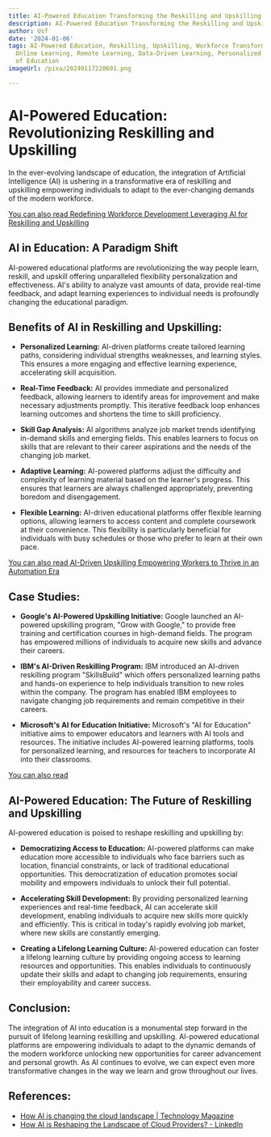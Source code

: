 ```yaml
---
title: AI-Powered Education Transforming the Reskilling and Upskilling Landscape
description: AI-Powered Education Transforming the Reskilling and Upskilling Landscape
author: Usf
date: '2024-01-06'
tags: AI-Powered Education, Reskilling, Upskilling, Workforce Transformation, E-Learning,
  Online Learning, Remote Learning, Data-Driven Learning, Personalized Learning, Future
  of Education
imageUrl: /pixa/20240117220601.png

---
```

# AI-Powered Education: Revolutionizing Reskilling and Upskilling

In the ever-evolving landscape of education, the integration of Artificial Intelligence  (AI) is ushering  in a transformative era of reskilling and upskilling empowering individuals to  adapt to the ever-changing demands of the modern workforce.

[You can  also read Redefining Workforce Development Leveraging AI  for Reskilling and Upskilling](Redefining%20Workforce%20Development%20Leveraging%20AI%20for%20Reskilling%20and%20Upskilling)


## AI in Education: A Paradigm Shift

AI-powered educational platforms are  revolutionizing the  way people learn, reskill, and upskill offering unparalleled flexibility  personalization and effectiveness. AI's ability to analyze vast amounts of data, provide real-time feedback, and adapt learning  experiences to individual needs is profoundly changing the educational  paradigm.

## Benefits of AI in Reskilling  and Upskilling:

* **Personalized Learning:** AI-driven platforms create tailored  learning paths, considering individual  strengths weaknesses, and learning styles. This ensures a more engaging and effective  learning experience, accelerating skill acquisition.


* **Real-Time Feedback:** AI provides immediate and personalized  feedback, allowing  learners to identify areas for improvement and make necessary adjustments promptly.  This iterative feedback loop enhances learning outcomes and shortens the time to skill proficiency.


* **Skill  Gap  Analysis:**  AI  algorithms analyze job  market trends  identifying in-demand skills and  emerging fields. This enables learners to focus on skills that are  relevant to their career aspirations and the needs of the changing job market.


* **Adaptive Learning:** AI-powered platforms adjust the difficulty and complexity  of learning material based on the learner's progress. This ensures  that learners are always challenged appropriately, preventing  boredom and disengagement.


* **Flexible Learning:** AI-driven educational platforms offer flexible learning options, allowing  learners to access content and complete coursework at their convenience.  This flexibility is particularly beneficial for individuals with  busy schedules or those who prefer to learn at their own pace.

[You can  also read AI-Driven Upskilling Empowering Workers to  Thrive  in  an Automation Era](AI-Driven%20Upskilling%20Empowering%20Workers%20to%20Thrive%20in%20an%20Automation%20Era)


## Case Studies:

* **Google's AI-Powered Upskilling Initiative:** Google launched an AI-powered upskilling program, "Grow with Google," to provide free training and certification courses in high-demand fields.  The program has empowered millions of individuals  to acquire new skills and advance their careers.


*  **IBM's AI-Driven Reskilling Program:**  IBM  introduced an AI-driven reskilling program "SkillsBuild" which offers personalized learning paths and hands-on experience to help individuals transition to  new roles within the company. The program has enabled IBM employees to navigate changing  job requirements and remain competitive in their careers.


* **Microsoft's AI for Education Initiative:** Microsoft's  "AI for Education" initiative aims to empower educators and learners with AI tools and resources. The initiative includes AI-powered learning platforms, tools for personalized learning,  and resources for teachers to incorporate AI into their classrooms.

[You can also read ]()


## AI-Powered Education: The Future  of Reskilling and Upskilling

AI-powered education is poised to reshape reskilling and upskilling by:

* **Democratizing Access to Education:** AI-powered platforms can make education more accessible to individuals who face barriers such as location, financial constraints, or lack  of traditional educational opportunities. This democratization of  education promotes social mobility and empowers individuals to unlock their full potential.


* **Accelerating Skill Development:** By providing personalized learning experiences and real-time feedback, AI can accelerate skill development, enabling  individuals to acquire new skills more quickly  and efficiently. This is critical in today's rapidly evolving  job market, where new  skills are constantly emerging.


* **Creating a Lifelong Learning Culture:** AI-powered education can foster a lifelong learning culture  by providing ongoing access to learning resources and opportunities. This enables  individuals  to continuously update  their skills and adapt to changing job requirements, ensuring their employability  and career success.

## Conclusion:

The integration of AI into education  is a monumental step forward in the  pursuit of lifelong learning reskilling and upskilling. AI-powered educational platforms are empowering individuals to adapt to the dynamic demands of the modern  workforce unlocking new opportunities for  career advancement and personal growth. As AI continues  to evolve, we can expect even more transformative changes in the way  we learn and grow throughout our lives.

## References:
- [How AI is changing the cloud landscape | Technology Magazine](https://technologymagazine.com/articles/how-ai-is-changing-the-cloud-landscape)
- [How AI is Reshaping the Landscape of Cloud Providers? - LinkedIn](https://www.linkedin.com/pulse/how-ai-reshaping-landscape-cloud-providers-serge-kadjo)
